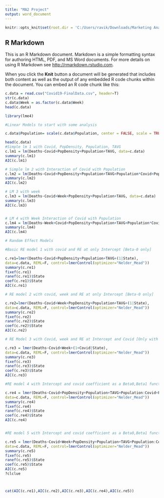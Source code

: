 ---
title: "MA2 Project"
output: word_document
---

```{r setup, include=FALSE}
knitr::opts_knit$set(root.dir = 'C:/Users/ravik/Downloads/Marketing Analytics 2/Project')
```

## R Markdown

This is an R Markdown document. Markdown is a simple formatting syntax for authoring HTML, PDF, and MS Word documents. For more details on using R Markdown see <http://rmarkdown.rstudio.com>.

When you click the **Knit** button a document will be generated that includes both content as well as the output of any embedded R code chunks within the document. You can embed an R code chunk like this:

```{r, include=TRUE, echo=TRUE}
c.data = read.csv("Covid19-FinalData.csv", header=T)
str(c.data)
c.data$Week = as.factor(c.data$Week)
head(c.data)
```


```{r, include=TRUE, echo=TRUE}
library(lme4)

#Linear Models to start with some analysis

c.data$Population= scale(c.data$Population, center = FALSE, scale = TRUE)

head(c.data)
#Simple lm 1 with Covid, PopDensity, Population, TAVG
c.lm1 = lm(Deaths~Covid+PopDensity+Population+TAVG, data=c.data)
summary(c.lm1)
AIC(c.lm1)

# Simple lm 2 with Interaction of Covid with Population
c.lm2 = lm(Deaths~Covid+PopDensity+Population+TAVG+Population*Covid+PopDensity*Covid, data=c.data)
summary(c.lm2)
AIC(c.lm2)

# LM 3 with week
c.lm3 = lm(Deaths~Covid+Week+PopDensity+Population+TAVG, data=c.data)
summary(c.lm3)
AIC(c.lm3)


# LM 4 with Week Interaction of Covid with Population 
c.lm4 = lm(Deaths~Week+Covid+PopDensity+Population+TAVG+Population*Covid+PopDensity*Covid, data=c.data)
summary(c.lm4)
AIC(c.lm4)


```


```{r, include=TRUE, echo=TRUE}
# Random Effect Models

#Basic RE model 1 with covid and RE at only Intercept [Beta-0 only]

c.re1=lmer(Deaths~Covid+PopDensity+Population+TAVG+(1|State),
data=c.data, REML=F, control=lmerControl(optimizer="Nelder_Mead"))
summary(c.re1)
fixef(c.re1)
ranef(c.re1)$State
coef(c.re1)$State
AIC(c.re1)

# RE model 2 with covid, week and RE at only Intercept [Beta-0 only]

c.re2=lmer(Deaths~Covid+Week+PopDensity+Population+TAVG+(1|State),
data=c.data, REML=F, control=lmerControl(optimizer="Nelder_Mead"))
summary(c.re2)
fixef(c.re2)
ranef(c.re2)$State
coef(c.re2)$State
AIC(c.re2)

# RE Model 3 with Covid, week and RE at Intercept and Covid [Only with Intercept]

c.re3 = lmer(Deaths~Covid+Week+(1+Covid|State),
data=c.data, REML=F, control=lmerControl(optimizer="Nelder_Mead"))
summary(c.re3)
fixef(c.re3)
ranef(c.re3)$State
coef(c.re3)$State
AIC(c.re3)

#RE model 4 with Intercept and covid coefficient as a Beta0,Beta1 function of (Population, Population Density, TAVG )

c.re4 = lmer(Deaths~Covid+PopDensity+Population+TAVG+Population:Covid+PopDensity:Covid+TAVG:Covid+(1+Covid|State),
data=c.data, REML=F, control=lmerControl(optimizer="Nelder_Mead"))
summary(c.re4)
fixef(c.re4)
ranef(c.re4)$State
coef(c.re4)$State
AIC(c.re4)


#RE model 5 with Intercept and covid coefficient as a Beta0,Beta1 function of (Population, Population Density, TAVG ) along with Week

c.re5 = lmer(Deaths~Covid+Week+PopDensity+Population+TAVG+Population:Covid+PopDensity:Covid+TAVG:Covid+(1+Covid|State),
data=c.data, REML=F, control=lmerControl(optimizer="Nelder_Mead"))
summary(c.re5)
fixef(c.re5)
ranef(c.re5)$State
coef(c.re5)$State
AIC(c.re5)
?clclue



cat(AIC(c.re1),AIC(c.re2),AIC(c.re3),AIC(c.re4),AIC(c.re5))





```

